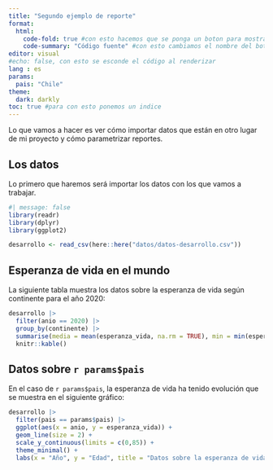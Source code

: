 ```yaml
---
title: "Segundo ejemplo de reporte"
format: 
  html: 
    code-fold: true #con esto hacemos que se ponga un boton para mostrar el código.
    code-summary: "Código fuente" #con esto cambiamos el nombre del botón, se cambia para todos por igual.
editor: visual
#echo: false, con esto se esconde el código al renderizar
lang : es
params:
  pais: "Chile"
theme: 
  dark: darkly
toc: true #para con esto ponemos un indice
---
```


Lo que vamos a hacer es ver cómo importar datos que están en otro lugar de mi proyecto y cómo parametrizar reportes.

## Los datos

Lo primero que haremos será importar los datos con los que vamos a trabajar.

```r
#| message: false
library(readr)
library(dplyr)
library(ggplot2)

desarrollo <- read_csv(here::here("datos/datos-desarrollo.csv"))
```

## Esperanza de vida en el mundo

La siguiente tabla muestra los datos sobre la esperanza de vida según continente para el año 2020:

```r
desarrollo |> 
  filter(anio == 2020) |> 
  group_by(continente) |> 
  summarise(media = mean(esperanza_vida, na.rm = TRUE), min = min(esperanza_vida, na.rm = TRUE), max = max(esperanza_vida, na.rm = TRUE)) |> 
  knitr::kable()
```

## Datos sobre `r params$pais`

En el caso de `r params$pais`, la esperanza de vida ha tenido evolución que se muestra en el siguiente gráfico:

```r
desarrollo |> 
  filter(pais == params$pais) |> 
  ggplot(aes(x = anio, y = esperanza_vida)) + 
  geom_line(size = 2) +
  scale_y_continuous(limits = c(0,85)) +
  theme_minimal() +
  labs(x = "Año", y = "Edad", title = "Datos sobre la esperanza de vida en Chile")
```

